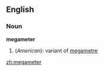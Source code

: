 ==English==

===Noun===
'''megameter'''

# (''American''): variant of [[megametre]]

[[zh:megameter]]